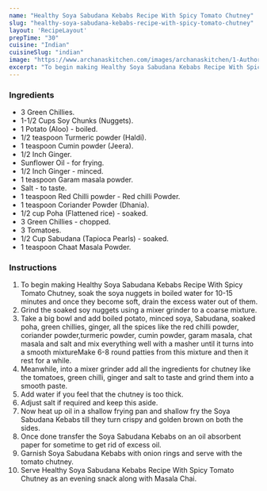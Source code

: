 ---
name: "Healthy Soya Sabudana Kebabs Recipe With Spicy Tomato Chutney"
slug: "healthy-soya-sabudana-kebabs-recipe-with-spicy-tomato-chutney"
layout: 'RecipeLayout'
prepTime: "30"
cuisine: "Indian"
cuisineSlug: "indian"
image: "https://www.archanaskitchen.com/images/archanaskitchen/1-Author/garimasgautam-gmail.com/Healthy_Soya_Sabudana_Kebabs_with_spicy_tomato_chutney.jpg"
excerpt: "To begin making Healthy Soya Sabudana Kebabs Recipe With Spicy Tomato Chutney, soak the soya nuggets in boiled water for 10-15 minutes and once they become soft, drain the excess water out of them"
---

### Ingredients

- 3 Green Chillies.
- 1-1/2 Cups Soy Chunks (Nuggets).
- 1 Potato (Aloo) - boiled.
- 1/2 teaspoon Turmeric powder (Haldi).
- 1 teaspoon Cumin powder (Jeera).
- 1/2 Inch Ginger.
- Sunflower Oil - for frying.
- 1/2 Inch Ginger - minced.
- 1 teaspoon Garam masala powder.
- Salt - to taste.
- 1 teaspoon Red Chilli powder - Red chilli Powder.
- 1 teaspoon Coriander Powder (Dhania).
- 1/2 cup Poha (Flattened rice) - soaked.
- 3 Green Chillies - chopped.
- 3 Tomatoes.
- 1/2 Cup Sabudana (Tapioca Pearls) - soaked.
- 1 teaspoon Chaat Masala Powder.

### Instructions

1. To begin making Healthy Soya Sabudana Kebabs Recipe With Spicy Tomato Chutney, soak the soya nuggets in boiled water for 10-15 minutes and once they become soft, drain the excess water out of them.
1. Grind the soaked soy nuggets using a mixer grinder to a coarse mixture.
1. Take a big bowl and add boiled potato, minced soya, Sabudana, soaked poha,  green chillies, ginger, all the spices like the red chilli powder, coriander powder,turmeric powder, cumin powder, garam masala, chat masala and salt and mix everything well with a masher until it turns into a smooth mixtureMake 6-8 round patties from this mixture and then it rest for a while.
1. Meanwhile, into a mixer grinder add all the ingredients for chutney like the tomatoes, green chilli, ginger and salt to taste and grind them into a smooth paste.
1. Add water if you feel that the chutney is too thick.
1. Adjust salt if required and keep this aside.
1. Now heat up oil in a shallow frying pan and shallow fry the Soya Sabudana Kebabs till they turn crispy and golden brown on both the sides.
1. Once done transfer the Soya Sabudana Kebabs on an oil absorbent paper for sometime to get rid of excess oil.
1. Garnish Soya Sabudana Kebabs with onion rings and serve with the tomato chutney.
1. Serve Healthy Soya Sabudana Kebabs Recipe With Spicy Tomato Chutney as an evening snack along with Masala Chai.
